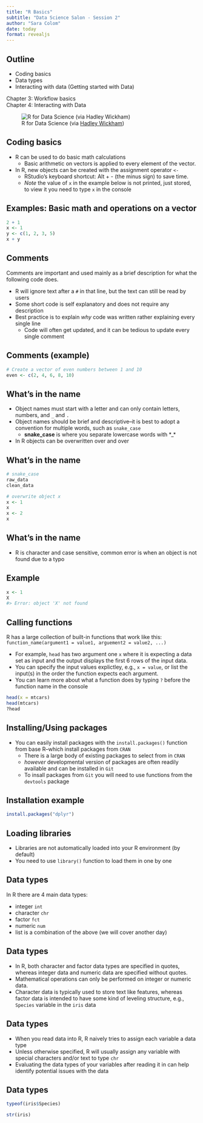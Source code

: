 ```yaml
---
title: "R Basics"
subtitle: "Data Science Salon - Session 2"
author: "Sara Colom"
date: today
format: revealjs
---
```


## Outline

* Coding basics
* Data types
* Interacting with data (Getting started with Data)

Chapter 3: Workflow basics  
Chapter 4: Interacting with Data

![R for Data Science (via [Hadley Wickham](https://r4ds.had.co.nz/))](https://d33wubrfki0l68.cloudfront.net/b88ef926a004b0fce72b2526b0b5c4413666a4cb/24a30/cover.png)

## Coding basics

  * R can be used to do basic math calculations
    * Basic arithmetic on vectors is applied to every element of the vector.
  * In R, new objects can be created with the assignment operator `<-` 
    * RStudio’s keyboard shortcut: Alt + - (the minus sign) to save time.
    * _Note_ the value of `x` in the example below is not printed, just stored, to view it you need to type `x` in the console

## Examples: Basic math and operations on a vector 

```r
2 + 1
x <- 1
y <- c(1, 2, 3, 5)
x + y
```

## Comments

Comments are important and used mainly as a brief description for what the following code does.

  * R will ignore text after a `#` in that line, but the text can still be read by users
  * Some short code is self explanatory and does not require any description
  * Best practice is to explain _why_ code was written rather explaining every single line
    * Code will often get updated, and it can be tedious to update every single comment

## Comments (example)

```r
# Create a vector of even numbers between 1 and 10
even <- c(2, 4, 6, 8, 10)
```

## What's in the name

  * Object names must start with a letter and can only contain letters, numbers, and `_` and `.`
  * Object names should be brief and descriptive--it is best to adopt a convention for multiple words, such as `snake_case`
    * **snake_case** is where you separate lowercase words with *_*
  * In R objects can be overwritten over and over

## What's in the name
    
```r
# snake_case
raw_data
clean_data

# overwrite object x
x <- 1
x
x <- 2
x
```

## What's in the name

  * R is character and case sensitive, common error is when an object is not found due to a typo
  
## Example

```r
x <- 1
X
#> Error: object 'X' not found
```

## Calling functions

R has a large collection of built-in functions that work like this: `function_name(argument1 = value1, arguement2 = value2, ...)`

  * For example, `head` has two argument one  `x` where it is expecting a data set as input and the output displays the first 6 rows of the input data.
  * You can specify the input values explictley, e.g., `x = value`, or list the input(s) in the order the function expects each argument.
  * You can learn more about what a function does by typing `?` before the function name in the console

```r
head(x = mtcars)
head(mtcars)
?head
```

## Installing/Using packages

  - You can easily install packages with the `install.packages()` function from base R--which install packages from `CRAN`
    - There is a large body of existing packages to select from in `CRAN`
    - _however_  developmental version of packages are often readily available and can be installed in `Git`
    - To insall packages from `Git` you will need to use functions from the `devtools` package
    
## Installation example

```r
install.packages("dplyr")
```

## Loading libraries

  - Libraries are not automatically loaded into your R environment (by default)
  - You need to use `library()` function to load them in one by one
    


## Data types

In R there are 4 main data types:

  - integer `int`
  - character `chr`
  - factor `fct`
  - numeric `num`
  - list is a combination of the above (we will cover another day)

## Data types

  - In R, both character and factor data types are specified in quotes, whereas integer data and numeric data are specified without quotes.
  - Mathematical operations can only be performed on integer or numeric data.
  - Character data is typically used to store text like features, whereas factor data is intended to have some kind of leveling structure, e.g., `Species` variable in the `iris` data

## Data types

  - When you read data into R, R naively tries to assign each variable a data type
  - Unless otherwise specified, R will usually assign any variable with special characters and/or text to type `chr`
  - Evaluating the data types of your variables after reading it in can help identify potential issues with the data 
  
## Data types

```r
typeof(iris$Species)

str(iris)
```
  
